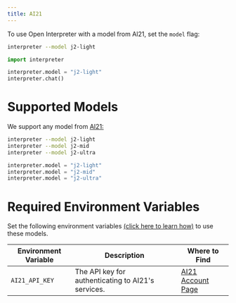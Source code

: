 ```yaml
---
title: AI21
---
```


To use Open Interpreter with a model from AI21, set the `model` flag:

<CodeGroup>

```bash Terminal
interpreter --model j2-light
```

```python Python
import interpreter

interpreter.model = "j2-light"
interpreter.chat()
```

</CodeGroup>

# Supported Models

We support any model from [AI21:](https://www.ai21.com/)

<CodeGroup>

```bash Terminal
interpreter --model j2-light
interpreter --model j2-mid
interpreter --model j2-ultra
```

```python Python
interpreter.model = "j2-light"
interpreter.model = "j2-mid"
interpreter.model = "j2-ultra"
```

</CodeGroup>

# Required Environment Variables

Set the following environment variables [(click here to learn how)](https://chat.openai.com/share/1062cdd8-62a1-4aa8-8ec9-eca45645971a) to use these models.

| Environment Variable  | Description  | Where to Find  |
| --------------------- | ------------ | -------------- |
| `AI21_API_KEY`       | The API key for authenticating to AI21's services. | [AI21 Account Page](https://www.ai21.com/account/api-keys) |